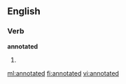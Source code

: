 ==English==

===Verb===
'''annotated'''

# {{past of|[[annotate]]}}

[[ml:annotated]]
[[fi:annotated]]
[[vi:annotated]]